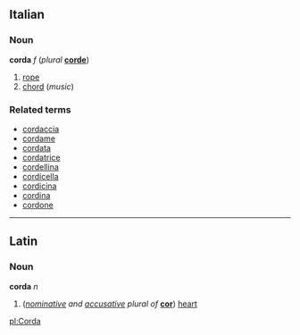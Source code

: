 ==Italian==
===Noun===
'''corda''' ''f'' (''plural'' '''[[corde]]''')

#[[rope]]
#[[chord]] (''music'')

===Related terms===
*[[cordaccia]]
*[[cordame]]
*[[cordata]]
*[[cordatrice]]
*[[cordellina]]
*[[cordicella]]
*[[cordicina]]
*[[cordina]]
*[[cordone]]

----
==Latin==
===Noun===
'''corda''' ''n''

#(''[[nominative]] and [[accusative]] plural of'' '''[[cor#Latin|cor]]''') [[heart]]

[[pl:Corda]]